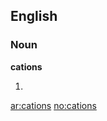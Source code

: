 {{also|catión}}
==English==

===Noun===
'''cations'''

# {{plural of|cation}}

[[ar:cations]]
[[no:cations]]